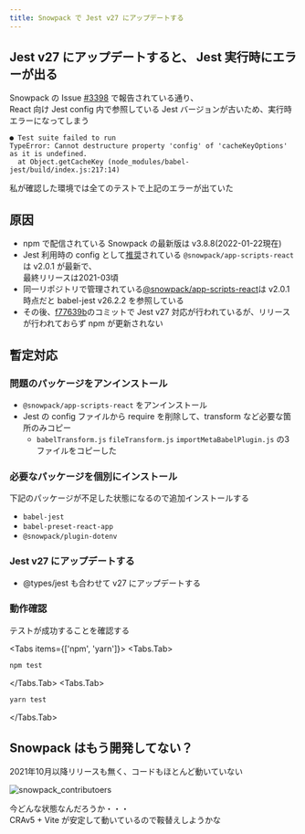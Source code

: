 ```yaml
---
title: Snowpack で Jest v27 にアップデートする
---
```


## Jest v27 にアップデートすると、 Jest 実行時にエラーが出る

Snowpack の Issue [#3398](https://github.com/withastro/snowpack/issues/3398) で報告されている通り、  
React 向け Jest config 内で参照している Jest バージョンが古いため、実行時エラーになってしまう

```
● Test suite failed to run
TypeError: Cannot destructure property 'config' of 'cacheKeyOptions' as it is undefined.
  at Object.getCacheKey (node_modules/babel-jest/build/index.js:217:14)
```

私が確認した環境では全てのテストで上記のエラーが出ていた

## 原因

- npm で配信されている Snowpack の最新版は v3.8.8(2022-01-22現在)
- Jest 利用時の config として[推奨](https://www.snowpack.dev/guides/jest)されている `@snowpack/app-scripts-react` は v2.0.1 が最新で、  
  最終リリースは2021-03頃
- 同一リポジトリで管理されている[@snowpack/app-scripts-react](https://github.com/withastro/snowpack/blob/97b2e94e627cab0e79162ce4ed7a3768d64b5591/create-snowpack-app/app-scripts-react/package.json#L23)は v2.0.1 時点だと babel-jest v26.2.2 を参照している
- その後、[f77639b](https://github.com/withastro/snowpack/commit/f77639b81f61c47b69f7a5df27648f36146ab25f#diff-e5b2a9577e92c42f45ebb12756f19173200914f261c323ee12bc8f76da565261)のコミットで Jest v27 対応が行われているが、リリースが行われておらず npm が更新されない

## 暫定対応

### 問題のパッケージをアンインストール

- `@snowpack/app-scripts-react` をアンインストール
- Jest の config ファイルから require を削除して、transform など必要な箇所のみコピー
  - `babelTransform.js` `fileTransform.js` `importMetaBabelPlugin.js` の3ファイルをコピーした

### 必要なパッケージを個別にインストール

下記のパッケージが不足した状態になるので追加インストールする

- `babel-jest`
- `babel-preset-react-app`
- `@snowpack/plugin-dotenv`

### Jest v27 にアップデートする

- @types/jest も合わせて v27 にアップデートする

### 動作確認

テストが成功することを確認する


<Tabs items={['npm', 'yarn']}>
  <Tabs.Tab>

```sh
npm test
```

  </Tabs.Tab>
  <Tabs.Tab>

```sh
yarn test
```

  </Tabs.Tab>
</Tabs>

## Snowpack はもう開発してない？

2021年10月以降リリースも無く、コードもほとんど動いていない

![snowpack_contributoers](./2022-01-22-snowpack_contributoers.png)

今どんな状態なんだろうか・・・  
CRAv5 + Vite が安定して動いているので鞍替えしようかな
